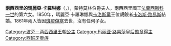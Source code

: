 {{Multiple issues|
{{Expand language|1=en|time=2020-10-21T08:59:56+00:00}}
{{Unreferenced|time=2020-10-21T08:59:56+00:00}}
}}
{{Infobox royalty
| name         = 瑪麗亞·卡羅琳娜
| title        = 蒙特莫林伯爵夫人
| image        = Princess Maria Carolina of Bourbon-Two Sicilies (1820–1861).jpg
| birth_date   = {{birth date|1820|11|29|df=y}}
| birth_place  = [[那不勒斯|那不勒斯]]
| death_date   = {{death date and age|1861|01|14|1820|11|29|df=y}}
| death_place  = [[的里雅斯特|的里雅斯特]]
| burial_place = [[圣儒斯定主教座堂_(的里雅斯特)|的里雅斯特主教座堂]]
| house        = [[波旁-兩西西里王朝|波旁-兩西西里王朝]]
| father       = [[弗朗切斯科一世_(兩西西里)|法蘭西斯科一世]]
| mother       = [[波旁的瑪麗亞·伊莎貝爾_(1789年－1848年)|西班牙的瑪麗亞·伊莎貝爾]]
}}
'''兩西西里的瑪麗亞·卡羅琳娜'''（{{lang-it|Maria Carolina di Borbone-Due Sicilie}}，{{bd|1820年|11月29日|1861年|1月14日}}），蒙特莫林伯爵夫人，兩西西里國王[[弗朗切斯科一世_(兩西西里)|法蘭西斯科一世]]的第六女。1850年，瑪麗亞·卡羅琳娜與[[卡洛斯主義|卡洛斯黨]]王位覬覦者[[卡洛斯_(蒙特莫林伯爵)|卡洛斯·路易斯]]結婚。1861年兩人皆因[[斑疹傷寒|斑疹傷寒]]去世，沒有任何子女。

[[Category:波旁－两西西里王朝公主|Category:波旁－两西西里王朝公主]]
[[Category:玛丽亚·路易莎皇后勋章得主|Category:玛丽亚·路易莎皇后勋章得主]]
[[Category:西班牙贵族|Category:西班牙贵族]]